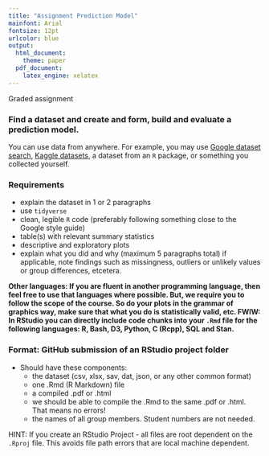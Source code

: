 ```yaml
---
title: "Assignment Prediction Model"
mainfont: Arial
fontsize: 12pt
urlcolor: blue
output:
  html_document:
    theme: paper
  pdf_document:
    latex_engine: xelatex
---
```


Graded assignment

### Find a dataset and create and form, build and evaluate a prediction model. 
You can use data from anywhere. For example, you may use [Google dataset search](https://toolbox.google.com/datasetsearch), [Kaggle datasets](https://www.kaggle.com/datasets), a dataset from an `R` package, or something you collected yourself.

### Requirements
- explain the dataset in 1 or 2 paragraphs
- use `tidyverse`
- clean, legible `R` code (preferably following something close to the Google style guide)
- table(s) with relevant summary statistics
- descriptive and exploratory plots
- explain what you did and why (maximum 5 paragraphs total) if applicable, note findings such as missingness, outliers or unlikely values or group differences, etcetera. 

**Other languages: If you are fluent in another programming language, then feel free to use that languages where possible. But, we require you to follow the scope of the course. So do your plots in the grammar of graphics way, make sure that what you do is statistically valid, etc. FWIW: In RStudio you can directly include code chunks into your `.Rmd` file for the following languages: R, Bash, D3, Python, C (Rcpp), SQL and Stan.**

### Format: GitHub submission of an RStudio project folder
- Should have these components:
  - the dataset (csv, xlsx, sav, dat, json, or any other common format)
  - one .Rmd (R Markdown) file
  - a compiled .pdf or .html
  - we should be able to compile the .Rmd to the same .pdf or .html. That means no errors!
  - the names of all group members. Student numbers are not needed.  
  
HINT: If you create an RStudio Project - all files are root dependent on the `.Rproj` file. This avoids file path errors that are local machine dependent. 
